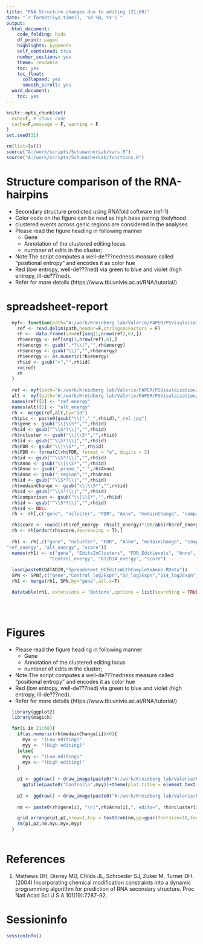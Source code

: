 ---
title: "RNA Structure changes due to editing (21:60)"
date: "`r format(Sys.time(), '%d %B, %Y')`"
output:
  html_document:
    code_folding: hide
    df_print: paged
    highlights: pygments
    self_contained: true
    number_sections: yes
    theme: readable
    toc: yes
    toc_float:
      collapsed: yes
      smooth_scroll: yes
  word_document:
    toc: yes
---


```{r global_options, include=FALSE}
knitr::opts_chunk$set(
  echo=T, # shows code
  cache=F,message = F, warning = F
)
set.seed(31)
```

```{r, Functions, echo=T}
rm(list=ls())
source("A:/work/scripts/SchumacherLab/vars.R")
source("A:/work/scripts/SchumacherLab/functions.R")

```


# Structure comparison of the RNA-hairpins 
- Secondary structure predicted using RNAfold software (ref-1)
- Color code on the figure can be read as high base pairing likelyhood
- clustered events across genic regions are considered in the analyses
- Please read the figure heading in following manner
    * Gene 
    * Annotation of the clustered editing locus
    * numbner of edits in the cluster;
- Note:The script computes a well-de???nedness measure called "positional entropy" and encodes it as color hue
- Red (low entropy, well-de???ned) via green to blue and violet (high entropy, ill-de???ned).
- Refer for more details (https://www.tbi.univie.ac.at/RNA/tutorial/)
    
    
# spreadsheet-report

```{r, p1, echo=T,fig.width=8,fig.height=6}
  myf<- function(path="A:/work/Kreidberg lab/Valerie/PAPER/PSVisulaization/Ref/DRE_Clustered_RefSeqs_Genomic_OUT.fa"){
    ref <- read.delim(path,header=F,stringsAsFactors = F)
    rh <-  data.frame(id=ref[seq(1,nrow(ref),6),])
    rh$energy <- ref[seq(3,nrow(ref),6),]
    rh$energy <- gsub(".*?\\(","",rh$energy)
    rh$energy <- gsub("\\)","",rh$energy)
    rh$energy <- as.numeric(rh$energy)
    rh$id <- gsub(">","",rh$id)
    rm(ref)
    rh
  }
  
  ref <- myf(path="A:/work/Kreidberg lab/Valerie/PAPER/PSVisulaization/Cntr/DRE_Clustered_RefSeqs_Genomic_OUT.fa")
  alt <- myf(path="A:/work/Kreidberg lab/Valerie/PAPER/PSVisulaization/Exp/DRE_Clustered_AltSeqs_Genomic_OUT.fa")
  names(ref)[2] <- "ref_energy"
  names(alt)[2] <- "alt_energy"
  rh <- merge(ref,alt,by="id")
  rh$pic <- paste0(gsub("\\|","_",rh$id),"_rel.jpg")
  rh$gene <- gsub("\\|\\S*","",rh$id)
  rh$id <- gsub("^\\S*?\\|","",rh$id)
  rh$ncluster <- gsub("\\|\\S*","",rh$id)
  rh$id <- gsub("^\\S*?\\|","",rh$id)
  rh$FDR <- gsub("\\|\\S*","",rh$id)
  rh$FDR <- formatC(rh$FDR, format = "e", digits = 2)  
  rh$id <- gsub("^\\S*?\\|","",rh$id)
  rh$Anno <- gsub("\\|\\S*","",rh$id)
  rh$Anno <- gsub("_prime_","'",rh$Anno)
  rh$Anno <- gsub("_region","",rh$Anno)
  rh$id <- gsub("^\\S*?\\|","",rh$id)
  rh$medainChange <- gsub("\\|\\S*","",rh$id)
  rh$id <- gsub("^\\S*?\\|","",rh$id)
  rh$comparison <- gsub("\\|\\S*","",rh$id)
  rh$id <- gsub("^\\S*?\\|","",rh$id)
  rh$id <- NULL
  rh <- rh[,c("gene", "ncluster", "FDR", "Anno", "medainChange", "comparison","ref_energy", "alt_energy", "pic")]

  rh$score <- round((rh$ref_energy- rh$alt_energy)*100/abs(rh$ref_energy),2)
  rh <- rh[order(rh$score,decreasing = T),]
  
  rh1 <- rh[,c("gene", "ncluster", "FDR", "Anno", "medainChange", "comparison", 
"ref_energy", "alt_energy", "score")]
  names(rh1) <- c("gene", "EditsInClusters", "FDR_EditLevels", "Anno", "medainEditChange", "comparison", 
                "Control_energy", "D7/D14_energy", "score")
  
  load(paste0(DATADIR,"Spreadsheet_HCEditsWithCompleteAnno.RData"))
  SPN <- SPN[,c("gene","Control_log2Expn","D7_log2Expn","D14_log2Expn","GOAnno","link")] %>% unique
  rh1 <- merge(rh1, SPN,by="gene",all.x=T)

  datatable(rh1, extensions = 'Buttons',options = list(searching = TRUE,pageLength = 10,dom = 'Bfrtip', buttons = c('excel', "csv")))


  
```

# Figures
- Please read the figure heading in following manner
    * Gene 
    * Annotation of the clustered editing locus
    * numbner of edits in the cluster;
- Note:The script computes a well-de???nedness measure called "positional entropy" and encodes it as color hue
- Red (low entropy, well-de???ned) via green to blue and violet (high entropy, ill-de???ned).
- Refer for more details (https://www.tbi.univie.ac.at/RNA/tutorial/)
    
    
```{r, p2, echo=T,fig.width=8,fig.height=6}
  library(ggplot2)
  library(magick)

  for(i in 21:60){
    if(as.numeric(rh$medainChange[i])<0){
      myx <- "(Low editing)"
      myy <- "(High editing)"
    }else{
      myy <- "(Low editing)"
      myx <- "(High editing)"
    }
    
    p1 <- ggdraw() + draw_image(paste0("A:/work/Kreidberg lab/Valerie/PAPER/PSVisulaization/Cntr/",rh$pic[i]),scale = 0.8) +
      ggtitle(paste0("Control\n",myy))+theme(plot.title = element_text(hjust = 0.5))
    
    p2 <- ggdraw() + draw_image(paste0("A:/work/Kreidberg lab/Valerie/PAPER/PSVisulaization/Exp/",rh$pic[i]),scale = 0.8)+ggtitle(paste0(gsub("_control","",rh$comparison[i]),"\n",myx))+theme(plot.title = element_text(hjust = 0.5))
    
    nm <- paste0(rh$gene[i], "\n(",rh$Anno[i],", edits=", rh$ncluster[i],")")

    grid.arrange(p1,p2,nrow=1,top = textGrob(nm,gp=gpar(fontsize=18,font=3)))
    rm(p1,p2,nm,myu,myx,myy)
  }
  
```


# References
1. Mathews DH, Disney MD, Childs JL, Schroeder SJ, Zuker M, Turner DH. (2004) Incorporating chemical modification constraints into a dynamic programming algorithm for prediction of RNA secondary structure. Proc Natl Acad Sci U S A 101(19):7287-92.



# Sessioninfo
```{r, sessioninfo, echo=T}
sessionInfo()
```















